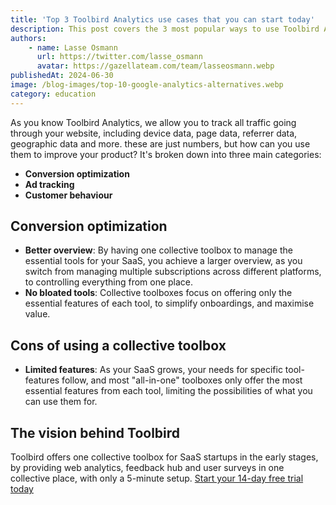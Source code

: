 ```yaml
---
title: 'Top 3 Toolbird Analytics use cases that you can start today'
description: This post covers the 3 most popular ways to use Toolbird Analytics for business advantage.
authors:
    - name: Lasse Osmann
      url: https://twitter.com/lasse_osmann
      avatar: https://gazellateam.com/team/lasseosmann.webp
publishedAt: 2024-06-30
image: /blog-images/top-10-google-analytics-alternatives.webp
category: education
---
```


As you know Toolbird Analytics, we allow you to track all traffic going through your website, including device data, page data, referrer data, geographic data and more. these are just numbers, but how can you use them to improve your product? It's broken down into three main categories:

-   **Conversion optimization**
-   **Ad tracking**
-   **Customer behaviour**


## Conversion optimization

-   **Better overview**: By having one collective toolbox to manage the essential tools for your SaaS, you achieve a larger overview, as you switch from managing multiple subscriptions across different platforms, to controlling everything from one place.
-   **No bloated tools**: Collective toolboxes focus on offering only the essential features of each tool, to simplify onboardings, and maximise value.

## Cons of using a collective toolbox

-   **Limited features**: As your SaaS grows, your needs for specific tool-features follow, and most "all-in-one" toolboxes only offer the most essential features from each tool, limiting the possibilities of what you can use them for.

## The vision behind Toolbird

Toolbird offers one collective toolbox for SaaS startups in the early stages, by providing web analytics, feedback hub and user surveys in one collective place, with only a 5-minute setup. [Start your 14-day free trial today](https://app.toolbird.io/auth/login)
